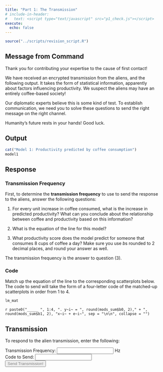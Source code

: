 ```yaml
---
title: "Part 1: The Transmission"
# include-in-header: 
#   text: <script type="text/javascript" src="p1_check.js"></script>
execute:
  echo: false
---
```


```r
source("../scripts/revision_script.R")
```

<script>
var correctAnswer1 = 69.42;
var correctAnswer2 = "BDAC";

function checkAnswers() {
    var answer1 = parseFloat(document.getElementById("answer1").value); // Convert input to number
    var answer2 = document.getElementById("answer2").value;
    
    if (answer1 === correctAnswer1 && answer2 === correctAnswer2) {
        // Link to another page
        window.location.href="https://sussex.ac.uk";
    } else {
        // Show error message
        alert('No response. Check calculations and try again.');
    }
}
</script>

::: callout-tip

## Message from Command

Thank you for contributing your expertise to the cause of first contact!

We have received an encrypted transmission from the aliens, and the following output. It takes the form of statistical information, apparently about factors influencing productivity. We suspect the aliens may have an entirely coffee-based society!

Our diplomatic experts believe this is some kind of test. To establish communication, we need you to solve these questions to send the right message on the right channel.

Humanity's future rests in your hands! Good luck.
:::

## Output

```r
cat("Model 1: Productivity predicted by coffee consumption")
model1
```

## Response

### Transmission Frequency

First, to determine the **transmission frequency** to use to send the response to the aliens, answer the following questions:

1. For every unit increase in coffee consumed, what is the increase in predicted productivity? What can you conclude about the relationship between coffee and productivity based on this information?

1. What is the equation of the line for this model?

1. What productivity score does the model predict for someone that consumes 8 cups of coffee a day? Make sure you use *b*s rounded to 2 decimal places, and round your answer as well.

The transmission frequency is the answer to question (3).

### Code

Match up the equation of the line to the corresponding scatterplots below. The code to send will take the form of a four-letter code of the matched-up scatterplots in order from 1 to 4.

```r
lm_mat
```

`r paste0("_____ ", 1:4, ". y~i~ = ", round(mods_sum$b0, 2)," + ", round(mods_sum$b1, 2), "x~i~ + e~i~", sep = "\n\n", collapse = "")`

## Transmission

To respond to the alien transmission, enter the following:

<label for="answer1">Transmission Frequency:</label>
<input type="text" id="answer1" style="color: grey;"> Hz
<br>
<label for="answer2">Code to Send:</label>
<input type="text" id="answer2" style="color: grey;">
<br>
<button onclick="checkAnswers()" style="color: grey;">Send Transmission!</button>